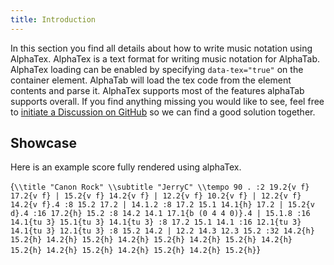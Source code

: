 ```yaml
---
title: Introduction
---
```



In this section you find all details about how to write music notation using AlphaTex.
AlphaTex is a text format for writing music notation for AlphaTab. AlphaTex loading
can be enabled by specifying `data-tex="true"` on the container element.
AlphaTab will load the tex code from the element contents and parse it.
AlphaTex supports most of the features alphaTab supports overall.
If you find anything missing you would like to see, feel free to
[initiate a Discussion on GitHub](https://github.com/CoderLine/alphaTab/discussions/new) so we can find a good solution together.

## Showcase

Here is an example score fully rendered using alphaTex.

<AlphaTexSample>{`
\\title "Canon Rock"
\\subtitle "JerryC"
\\tempo 90
.
:2 19.2{v f} 17.2{v f} |
15.2{v f} 14.2{v f} |
12.2{v f} 10.2{v f} |
12.2{v f} 14.2{v f}.4 :8 15.2 17.2 |
14.1.2 :8 17.2 15.1 14.1{h} 17.2 |
15.2{v d}.4 :16 17.2{h} 15.2 :8 14.2 14.1 17.1{b (0 4 4 0)}.4 |
15.1.8 :16 14.1{tu 3} 15.1{tu 3} 14.1{tu 3} :8 17.2 15.1 14.1 :16 12.1{tu 3} 14.1{tu 3} 12.1{tu 3} :8 15.2 14.2 |
12.2 14.3 12.3 15.2 :32 14.2{h} 15.2{h} 14.2{h} 15.2{h} 14.2{h} 15.2{h} 14.2{h} 15.2{h} 14.2{h} 15.2{h} 14.2{h} 15.2{h} 14.2{h} 15.2{h} 14.2{h} 15.2{h}
`}</AlphaTexSample>
